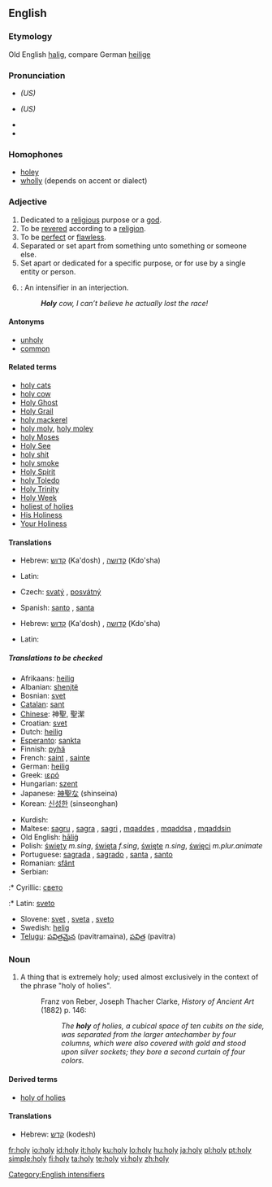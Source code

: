 {{also|hộ lý|holly}}
==English==

===Etymology===
Old English [[halig]], compare German [[heilige]]

===Pronunciation===
* {{IPA|/ˈhoʊli/}} ''(US)''
* {{SAMPA|/"hoUli/}} ''(US)''
* {{audio|en-us-holy.ogg|Audio (US)}}
* {{rhymes|əʊli}}

===Homophones===
* [[holey]]
* [[wholly]] (depends on accent or dialect)

===Adjective===
{{en-adj|holier|holiest}}

# Dedicated to a [[religious]] purpose or a [[god]].
# To be [[revered]] according to a [[religion]].
# To be [[perfect]] or [[flawless]].
# Separated or set apart from something unto something or someone else.
# Set apart or dedicated for a specific purpose, or for use by a single entity or person.
# {{slang}}: An intensifier in an interjection.
#: '''''Holy''' cow, I can’t believe he actually lost the race!''

====Antonyms====
* [[unholy]]
* [[common]]

====Related terms====
* [[holy cats]]
* [[holy cow]]
* [[Holy Ghost]]
* [[Holy Grail]]
* [[holy mackerel]]
* [[holy moly]], [[holy moley]]
* [[holy Moses]]
* [[Holy See]]
* [[holy shit]]
* [[holy smoke]]
* [[Holy Spirit]]
* [[holy Toledo]]
* [[Holy Trinity]]
* [[Holy Week]]
* [[holiest of holies]]
* [[His Holiness]]
* [[Your Holiness]]

====Translations====
{{trans-top|dedicated to a religious purpose}}
* Hebrew: [[קדוש]] (Ka'dosh) {{m}}, [[קדושה]] (Kdo'sha) {{f}}
{{trans-mid}}
* Latin: {{t|la|sacer}}
{{trans-bottom}}

{{trans-top|to be revered according to a religion}}
* Czech: [[svatý]] {{m}}, [[posvátný]] {{m}}
{{trans-mid}}
* Spanish: [[santo]] {{m}}, [[santa]] {{f}}
{{trans-bottom}}

{{trans-top|flawless}}
{{trans-mid}}
{{trans-bottom}}

{{trans-top|separated}}
{{trans-mid}}
{{trans-bottom}}

{{trans-top|dedicated}}
* Hebrew: [[קדוש]] (Ka'dosh) {{m}}, [[קדושה]] (Kdo'sha) {{f}}
{{trans-mid}}
* Latin: {{t|la|sacer}}
{{trans-bottom}}

{{trans-top|slang intensifier}}
{{trans-mid}}
{{trans-bottom}}

=====Translations to be checked=====
{{rfc-trans}}
{{top}}
* Afrikaans: [[heilig]]
* Albanian: [[shenjtë]]
* Bosnian: [[svet]]
* [[Catalan]]: [[sant]]
* [[Chinese]]: 神聖, 聖潔
* Croatian: [[svet]]
* Dutch: [[heilig]]
* [[Esperanto]]: [[sankta]]
* Finnish: [[pyhä]]
* French: [[saint]] {{m}}, [[sainte]] {{f}}
* German: [[heilig]]
* Greek: [[ιερό]]
* Hungarian: [[szent]]
* Japanese: [[神聖な]] (shinseina)
* Korean: [[신성한]] (sinseonghan)
{{mid}}
* Kurdish: {{KUchar|[[پیرۆز]]}}
* Maltese: [[sagru]] {{m}}, [[sagra]] {{f}}, [[sagri]] {{p}}, [[mqaddes]] {{m}}, [[mqaddsa]] {{f}}, [[mqaddsin]] {{p}}
* Old English: [[halig|hāliġ]]
* Polish: [[święty]] ''m.sing'', [[święta]] ''f.sing'', [[święte]] ''n.sing'', [[święci]] ''m.plur.animate''
* Portuguese: [[sagrada]] {{f}}, [[sagrado]] {{m}}, [[santa]] {{f}}, [[santo]] {{m}}
* Romanian: [[sfânt]]
* Serbian:
:* Cyrillic: [[свето]] {{n}}
:* Latin: [[sveto]] {{n}}
* Slovene: [[svet]] {{m}}, [[sveta]] {{f}}, [[sveto]] {{n}}
* Swedish: [[helig]]
* [[Telugu]]: [[పవిత్రమైన]] (pavitramaina), [[పవిత్ర]] (pavitra)
{{bottom}}

===Noun===
{{en-noun|holies}}

# {{archaic}} A thing that is extremely holy; used almost exclusively in the context of the phrase "holy of holies".
#: Franz von Reber, Joseph Thacher Clarke, ''History of Ancient Art'' (1882) p. 146:
#:: ''The '''holy''' of holies, a cubical space of ten cubits on the side, was separated from the larger antechamber by four columns, which were also covered with gold and stood upon silver sockets; they bore a second curtain of four colors.''

====Derived terms====
* [[holy of holies]]

====Translations====
{{trans-top|holy thing}}
* Hebrew: [[קדש]] (kodesh)
{{trans-mid}}
{{trans-bottom}}

[[Category:English intensifiers]]

[[fr:holy]]
[[io:holy]]
[[id:holy]]
[[it:holy]]
[[ku:holy]]
[[lo:holy]]
[[hu:holy]]
[[ja:holy]]
[[pl:holy]]
[[pt:holy]]
[[simple:holy]]
[[fi:holy]]
[[ta:holy]]
[[te:holy]]
[[vi:holy]]
[[zh:holy]]